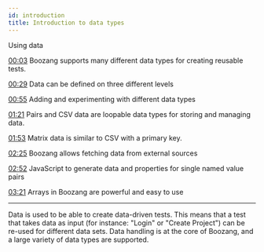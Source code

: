 ```yaml
---
id: introduction
title: Introduction to data types
---
```



<YouTubeEmbed embedId="eumv5m0rmOI">Using data</YouTubeEmbed>

[00:03](https://www.youtube.com/watch?v=eumv5m0rmOI&t=3) Boozang supports many different data types for creating reusable tests.

[00:29](https://www.youtube.com/watch?v=eumv5m0rmOI&t=29) Data can be defined on three different levels

[00:55](https://www.youtube.com/watch?v=eumv5m0rmOI&t=55) Adding and experimenting with different data types

[01:21](https://www.youtube.com/watch?v=eumv5m0rmOI&t=81) Pairs and CSV data are loopable data types for storing and managing data.

[01:53](https://www.youtube.com/watch?v=eumv5m0rmOI&t=113) Matrix data is similar to CSV with a primary key.

[02:25](https://www.youtube.com/watch?v=eumv5m0rmOI&t=145) Boozang allows fetching data from external sources

[02:52](https://www.youtube.com/watch?v=eumv5m0rmOI&t=172) JavaScript to generate data and properties for single named value pairs

[03:21](https://www.youtube.com/watch?v=eumv5m0rmOI&t=201) Arrays in Boozang are powerful and easy to use

--------------

Data is used to be able to create data-driven tests. This means that a test that takes data as input (for instance: "Login" or "Create Project") can be re-used for different data sets. Data handling is at the core of Boozang, and a large variety of data types are supported. 
